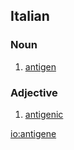 ==Italian==

===Noun===
{{it-noun|antigen|m|e|i}}

# [[antigen]]

===Adjective===
{{it-adj|antigen|e|i}}

# [[antigenic]]

[[io:antigene]]